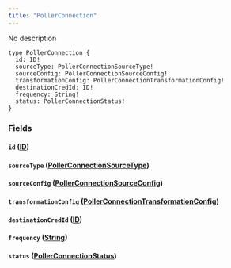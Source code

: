 ```yaml
---
title: "PollerConnection"
---
```


No description

```
type PollerConnection {
  id: ID!
  sourceType: PollerConnectionSourceType!
  sourceConfig: PollerConnectionSourceConfig!
  transformationConfig: PollerConnectionTransformationConfig!
  destinationCredId: ID!
  frequency: String!
  status: PollerConnectionStatus!
}

```

### Fields[](#fields "Direct link to heading")

#### `id` ([ID](/developer/graphql-api/references/scalars/id))[](#id-id "Direct link to heading")

#### `sourceType` ([PollerConnectionSourceType](/developer/graphql-api/references/enums/poller-connection-source-type))[](#sourcetype-pollerconnectionsourcetype "Direct link to heading")

#### `sourceConfig` ([PollerConnectionSourceConfig](/developer/graphql-api/references/objects/poller-connection-source-config))[](#sourceconfig-pollerconnectionsourceconfig "Direct link to heading")

#### `transformationConfig` ([PollerConnectionTransformationConfig](/developer/graphql-api/references/objects/poller-connection-transformation-config))[](#transformationconfig-pollerconnectiontransformationconfig "Direct link to heading")

#### `destinationCredId` ([ID](/developer/graphql-api/references/scalars/id))[](#destinationcredid-id "Direct link to heading")

#### `frequency` ([String](/developer/graphql-api/references/scalars/string))[](#frequency-string "Direct link to heading")

#### `status` ([PollerConnectionStatus](/developer/graphql-api/references/enums/poller-connection-status))[](#status-pollerconnectionstatus "Direct link to heading")
